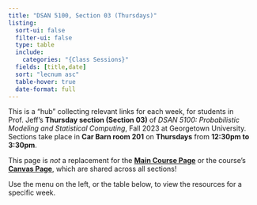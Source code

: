 ```yaml
---
title: "DSAN 5100, Section 03 (Thursdays)"
listing:
  sort-ui: false
  filter-ui: false
  type: table
  include:
    categories: "{Class Sessions}"
  fields: [title,date]
  sort: "lecnum asc"
  table-hover: true
  date-format: full
---
```


This is a "hub" collecting relevant links for each week, for students in Prof. Jeff's **Thursday section (Section 03)** of *DSAN 5100: Probabilistic Modeling and Statistical Computing*, Fall 2023 at Georgetown University. Sections take place in **Car Barn room 201** on **Thursdays** from **12:30pm to 3:30pm**.

This page is *not* a replacement for the **<a href="https://jfh.georgetown.domains/dsan5100/" target="_blank">Main Course Page</a>** or the course's **<a href="https://georgetown.instructure.com/courses/173333" target="_blank">Canvas Page</a>**, which are shared across all sections!

Use the menu on the left, or the table below, to view the resources for a specific week.
